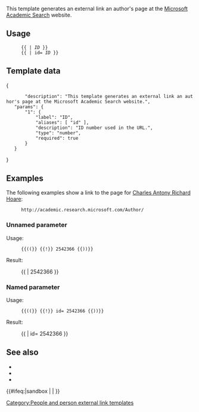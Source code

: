 {{Documentation subpage}}
<!-- Please place categories where indicated at the bottom of this page and interwikis at Wikidata (see [[Wikipedia:Wikidata]]) -->

This template generates an external link an author's page at the [[Microsoft Academic Search]] website.

== Usage ==
: <code><nowiki>{{</nowiki>{{BASEPAGENAME}} | ''ID'' }}</code>
: <code><nowiki>{{</nowiki>{{BASEPAGENAME}} | id= ''ID'' }}</code>

== Template data ==
{{TemplateDataHeader}}
<templatedata>
{
        "description": "This template generates an external link an author's page at the Microsoft Academic Search website.",
	"params": {
		"1": {
			"label": "ID",
			"aliases": [ "id" ],
			"description": "ID number used in the URL.",
			"type": "number",
			"required": true
		}
	}
}
</templatedata>

== Examples ==
The following examples show a link to the page for [[Charles Antony Richard Hoare]]:
: <code><nowiki>http://</nowiki>academic.research.microsoft.com/Author/{{hilite|2542366}}</code>

===Unnamed parameter===
Usage:
: <code>{{((}}{{BASEPAGENAME}} {{!}} 2542366 {{))}}</code>
Result:
: {{{{BASEPAGENAME}} | 2542366 }}

===Named parameter===
Usage:
: <code>{{((}}{{BASEPAGENAME}} {{!}} id= 2542366 {{))}}</code>
Result:
: {{{{BASEPAGENAME}} | id= 2542366 }}

== See also ==
* {{Tl|GoogleScholar}}
* {{Tl|MacTutor}}
* {{Tl|DBLP}}

<includeonly>{{#ifeq:{{SUBPAGENAME}}|sandbox | |
<!-- Categories below this line, please; interwikis at Wikidata -->
[[Category:People and person external link templates]]
}}</includeonly>